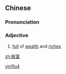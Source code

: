 ==Chinese==
{{zh-forms}}

===Pronunciation===
{{zh-pron
|m=yīnfù
|cat=a
}}

===Adjective===
{{zh-adj}}

# {{lb|zh|archaic}} [[full]] of [[wealth]] and [[riches]]

[[Category:Mandarin archaic terms|yin1fu4]]

[[zh:殷富]]